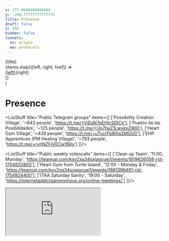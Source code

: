 ```yaml
---
x: 177.6666666666664
y: -200.77777777777771
title: Presence
draft: false
z: 356
hidden: false
tunnels:
  nn: origin
  ww: protocols
---
```


  <div class="b b-sky-600 rounded-md mb2 text-xs overflow-hidden no-md">
    <div class="bg-sky-500 text-white px1 py.5">{title}</div>
    <div class="bg-sky-200 py1">
      {items.map(([left, right, href]) => <div class="flex px1">
            <a class="text-sky-900! hover:text-white! flex-grow" href={href} target="_blank">{left}</a><span class="text-[10px] opacity-75">{right}</span>
      </div>)}
    </div>
  </div>
)

# Presence

<ListStuff title="Public Telegram groups" items={[
  ['Possibility Creation Village', '~643 people', 'https://t.me/+ViEuN7pEHlcSDlCv'],
  ['Pueblo de las Posibilidades', '~125 people', 'https://t.me/+Uo7heZ1LwxkxZWI0'],
  ['Heart Gym Village', '~439 people', 'https://t.me/+uTvcrFb8Xis2MGU0'],
  ['EHP Apprentices (PM Healing Village)', '~793 people', 'https://t.me/+rvhNZFiV0Cw1NjIx']
]}/>

<ListStuff title="Public weekly videocalls" items={[
  ['Clean up Team', '11:00, Monday', 'https://teamup.com/ksv2xq34sxiagcuei1/events/1819626058-rid-1754920800'],
  ['Heart Gym  from Turtle Island', '12:00 - Monday & Friday', 'https://teamup.com/ksv2xq34sxiagcuei1/events/1881396461-rid-1754924400'],
  ['ITAA Saturday Sanity',  '19:00 - Saturday', 'https://internetaddictsanonymous.org/online-meetings/']
]}/>


<PresenceLink icon="github" text="Code on Github" href="https://github.com/zequez" color="bg-gradient-to-r from-purple-500 to-purple-400 mb2"/>
<PresenceLink icon="medium" text="Articles on Medium" href="https://medium.com/@ezequiel.schwartzman" color="bg-gradient-to-r from-gray-800 to-gray-700 mb2"/>
<PresenceLink icon="youtube" text="Videos on YouTube" href="https://www.youtube.com/@EzequielSchwartzman/videos" color="bg-gradient-to-r from-red-600 to-red-500 mb2"/>
<PresenceLink icon="instagram" text="Pictures with text on Instagram" href="https://www.instagram.com/ezequiel.servicio/" color="bg-gradient-to-r from-pink-600 to-orange-500 mb2"/>
<PresenceLink icon="substack" text="Newsletters on Substack" href="https://ezequielschwartzman.substack.com/" color="bg-gradient-to-r from-orange-600 to-orange-500 mb2"/>

<iframe src="https://ezequielschwartzman.substack.com/embed" class="w-full h-90 rounded-md b b-black/10"></iframe>
